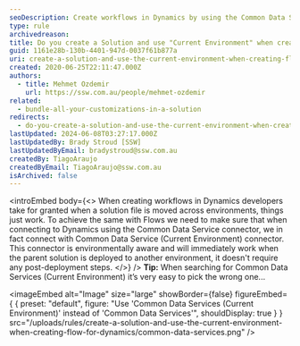 ```yaml
---
seoDescription: Create workflows in Dynamics by using the Common Data Service (Current Environment) connector, ensuring seamless connections and deployments across environments.
type: rule
archivedreason:
title: Do you create a Solution and use "Current Environment" when creating Flow for Dynamics?
guid: 1161e28b-130b-4401-947d-0037f61b877a
uri: create-a-solution-and-use-the-current-environment-when-creating-flow-for-dynamics
created: 2020-06-25T22:11:47.000Z
authors:
  - title: Mehmet Ozdemir
    url: https://ssw.com.au/people/mehmet-ozdemir
related:
  - bundle-all-your-customizations-in-a-solution
redirects:
  - do-you-create-a-solution-and-use-the-current-environment-when-creating-flow-for-dynamics
lastUpdated: 2024-06-08T03:27:17.000Z
lastUpdatedBy: Brady Stroud [SSW]
lastUpdatedByEmail: bradystroud@ssw.com.au
createdBy: TiagoAraujo
createdByEmail: TiagoAraujo@ssw.com.au
isArchived: false
---
```


<introEmbed
  body={<>
When creating workflows in Dynamics developers take for granted when a solution file is moved across environments, things just work. To achieve the same with Flows we need to make sure that when connecting to Dynamics using the Common Data Service connector, we in fact connect with Common Data Service (Current Environment) connector. This connector is environmentally aware and will immediately work when the parent solution is deployed to another environment, it doesn't require any post-deployment steps.
  </>}
/>
**Tip:** When searching for Common Data Services (Current Environment) it’s very easy to pick the wrong one...


<imageEmbed
  alt="Image"
  size="large"
  showBorder={false}
  figureEmbed={ {
    preset: "default",
    figure: "Use 'Common Data Services (Current Environment)' instead of 'Common Data Services'",
    shouldDisplay: true
  } }
  src="/uploads/rules/create-a-solution-and-use-the-current-environment-when-creating-flow-for-dynamics/common-data-services.png"
/>
